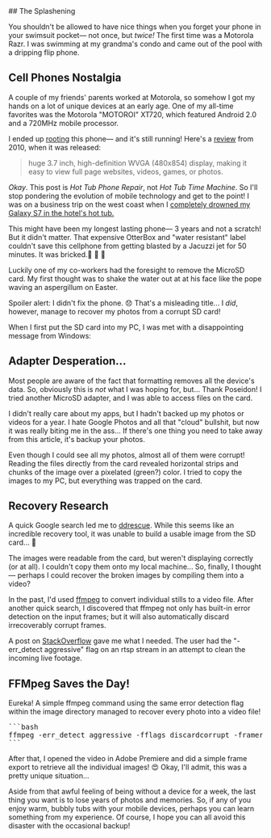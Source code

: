 <ProseWrapper>
## The Splashening

You shouldn't be allowed to have nice things when you forget your phone in your swimsuit pocket&mdash; not once, but _twice!_ The first time was a Motorola Razr. I was swimming at my grandma's condo and came out of the pool with a dripping flip phone.

<OneColumn>
  <ImageWrapper
    src="/assets/img/articles/hot-tub/razr.png"
    alt="Motorola Razr phone meme."
    width={ 500 }
    height={ 510 }
  />
</OneColumn>

## Cell Phones Nostalgia

A couple of my friends' parents worked at Motorola, so somehow I got my hands on a lot of unique devices at an early age. One of my all-time favorites was the Motorola "MOTOROI" XT720, which featured Android 2.0 and a 720MHz mobile processor.

I ended up [rooting](https://www.xda-developers.com/reasons-for-root-android/) this phone&mdash; and it's still running! Here's a [review](https://phys.org/news/2010-01-motorola-motoroi-korea-android-smart.html) from 2010, when it was released:

> huge 3.7 inch, high-definition WVGA (480x854) display, making it easy to view full page websites, videos, games, or photos.

_Okay_. This post is _Hot Tub Phone Repair_, not _Hot Tub Time Machine_. So I'll stop pondering the evolution of mobile technology and get to the point! I was on a business trip on the west coast when I <u>completely drowned my Galaxy S7 in the hotel's hot tub.</u>

This might have been my longest lasting phone&mdash; 3 years and not a scratch! But it didn't matter. That expensive OtterBox and "water resistant" label couldn't save this cellphone from getting blasted by a Jacuzzi jet for 50 minutes. It was bricked.🧱 🧱 🧱

Luckily one of my co-workers had the foresight to remove the MicroSD card. My first thought was to shake the water out at at his face like the pope waving an aspergillum on Easter.

<OneColumn>
  <ImageWrapper
    src="/assets/img/articles/hot-tub/pope.jpg"
    alt="Pope flicking holy water from an aspergillum."
    width={ 600 }
    height={ 500 }
  />
</OneColumn>

Spoiler alert: I didn't fix the phone. 😞️ That's a misleading title... I _did_, however, manage to recover my photos from a corrupt SD card!

When I first put the SD card into my PC, I was met with a disappointing message from Windows:

<OneColumn>
  <ImageWrapper
    src="/assets/img/articles/hot-tub/fucking-windows.jpg"
    alt="Windows error: you sat in a hot tub."
    width={ 374 }
    height={ 172 }
  />
</OneColumn>

## Adapter Desperation...

Most people are aware of the fact that formatting removes all the device's data. So, obviously this is _not_ what I was hoping for, but... Thank Poseidon! I tried another MicroSD adapter, and I was able to access files on the card.

I didn't really care about my apps, but I hadn't backed up my photos or videos for a year. I hate Google Photos and all that "cloud" bullshit, but now it was really biting me in the ass... If there's one thing you need to take away from this article, it's backup your photos.

Even though I could see all my photos, almost all of them were corrupt! Reading the files directly from the card revealed horizontal strips and chunks of the image over a pixelated (green?) color. I tried to copy the images to my PC, but everything was trapped on the card.

## Recovery Research

A quick Google search led me to [ddrescue](https://www.gnu.org/software/ddrescue/). While this seems like an incredible recovery tool, it was unable to build a usable image from the SD card... 🤔️

The images were readable from the card, but weren't displaying correctly (or at all). I couldn't copy them onto my local machine... So, finally, I thought&mdash; perhaps I could recover the broken images by compiling them into a video?

In the past, I'd used [ffmpeg](https://www.ffmpeg.org/) to convert individual stills to a video file. After another quick search, I discovered that ffmpeg not only has built-in error detection on the input frames; but it will also automatically discard irrecoverably corrupt frames.

A post on [StackOverflow](https://stackoverflow.com/questions/45983605/ffmpeg-jpg-frame-capture-how-to-discard-corrupted-frames) gave me what I needed. The user had the "-err_detect aggressive" flag on an rtsp stream in an attempt to clean the incoming live footage.

## FFMpeg Saves the Day!

Eureka! A simple ffmpeg command using the same error detection flag within the image directory managed to recover every photo into a video file!

<Pre>
```bash
ffmpeg -err_detect aggressive -fflags discardcorrupt -framerate 1 -pattern_type glob -i '*.jpg' -c:v libx264 -preset:v slow OUTPUT_VIDEO_NAME.avi
```
</Pre>

After that, I opened the video in Adobe Premiere and did a simple frame export to retrieve all the individual images! 😍️ Okay, I'll admit, this was a pretty unique situation...

Aside from that awful feeling of being without a device for a week, the last thing you want is to lose years of photos and memories. So, if any of you enjoy warm, bubbly tubs with your mobile devices, perhaps you can learn something from my experience. Of course, I hope you can all avoid this disaster with the occasional backup!
</ProseWrapper>
